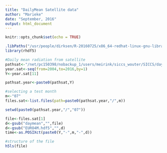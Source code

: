 ```yaml
---
title: "DailyMean Satellite data"
author: "Marieke"
date: "September, 2016"
output: html_document
---
```


```r
knitr::opts_chunk$set(echo = TRUE)
```

```r
.libPaths("/usr/people/dirksen/R-20160725/x86_64-redhat-linux-gnu-library/3.3/")
library(rhdf5)
```

```r
#Daily mean radiation from satellite
pathsat<-"/net/pc150398/nobackup_1/users/meirink/siccs_wouter/SICCS/daymean/"
year.sat<-seq(from=2004,to=2016,by=1)
Y<-year.sat[11]

pathsat.year<-paste0(pathsat,Y)

#selecting a test month
m<-"07"
files.sat<-list.files(path=paste0(pathsat.year,"/",m))
```

```r
setwd(paste0(pathsat.year,"/","07"))

file<-files.sat[1]
d<-gsub("daymean","",file)
d<-gsub("EURO4M.hdf5","",d)
time<-as.POSIXct(paste0(Y,"-",m,"-",d))

#structure of the file
h5ls(file)


```